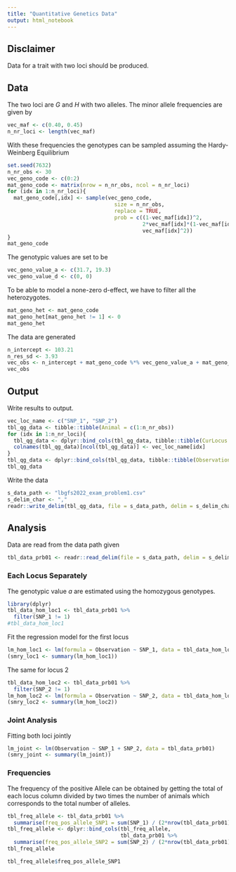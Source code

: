 ```yaml
---
title: "Quantitative Genetics Data"
output: html_notebook
---
```


## Disclaimer

Data for a trait with two loci should be produced.

## Data

The two loci are $G$ and $H$ with two alleles. The minor allele frequencies are given by

```r
vec_maf <- c(0.40, 0.45)
n_nr_loci <- length(vec_maf)
```

With these frequencies the genotypes can be sampled assuming the Hardy-Weinberg Equilibrium

```r
set.seed(7632)
n_nr_obs <- 30
vec_geno_code <- c(0:2)
mat_geno_code <- matrix(nrow = n_nr_obs, ncol = n_nr_loci)
for (idx in 1:n_nr_loci){
  mat_geno_code[,idx] <- sample(vec_geno_code, 
                                  size = n_nr_obs, 
                                  replace = TRUE,
                                  prob = c((1-vec_maf[idx])^2, 
                                           2*vec_maf[idx]*(1-vec_maf[idx]),
                                           vec_maf[idx]^2))
}
mat_geno_code
```

The genotypic values are set to be

```r
vec_geno_value_a <- c(31.7, 19.3)
vec_geno_value_d <- c(0, 0)
```

To be able to model a none-zero d-effect, we have to filter all the heterozygotes.

```r
mat_geno_het <- mat_geno_code
mat_geno_het[mat_geno_het != 1] <- 0
mat_geno_het
```

The data are generated

```r
n_intercept <- 103.21
n_res_sd <- 3.93
vec_obs <- n_intercept + mat_geno_code %*% vec_geno_value_a + mat_geno_het %*% vec_geno_value_d + rnorm(n_nr_obs, mean = 0, sd = n_res_sd)
vec_obs
```

## Output

Write results to output.

```r
vec_loc_name <- c("SNP_1", "SNP_2")
tbl_qg_data <- tibble::tibble(Animal = c(1:n_nr_obs))
for (idx in 1:n_nr_loci){
  tbl_qg_data <- dplyr::bind_cols(tbl_qg_data, tibble::tibble(CurLocus = mat_geno_code[,idx]))
  colnames(tbl_qg_data)[ncol(tbl_qg_data)] <- vec_loc_name[idx]
}
tbl_qg_data <- dplyr::bind_cols(tbl_qg_data, tibble::tibble(Observation = round(vec_obs[,1], digits = 0)))
tbl_qg_data                                
```

Write the data

```r
s_data_path <- "lbgfs2022_exam_problem1.csv"
s_delim_char <- ","
readr::write_delim(tbl_qg_data, file = s_data_path, delim = s_delim_char)
```


## Analysis

Data are read from the data path given

```r
tbl_data_prb01 <- readr::read_delim(file = s_data_path, delim = s_delim_char)
```

### Each Locus Separately

The genotypic value $a$ are estimated using the homozygous genotypes.

```r
library(dplyr)
tbl_data_hom_loc1 <- tbl_data_prb01 %>%
  filter(SNP_1 != 1)
#tbl_data_hom_loc1
```

Fit the regression model for the first locus

```r
lm_hom_loc1 <- lm(formula = Observation ~ SNP_1, data = tbl_data_hom_loc1)
(smry_loc1 <- summary(lm_hom_loc1))
```

The same for locus 2

```r
tbl_data_hom_loc2 <- tbl_data_prb01 %>%
  filter(SNP_2 != 1)
lm_hom_loc2 <- lm(formula = Observation ~ SNP_2, data = tbl_data_hom_loc2)
(smry_loc2 <- summary(lm_hom_loc2))
```

### Joint Analysis

Fitting both loci jointly

```r
lm_joint <- lm(Observation ~ SNP_1 + SNP_2, data = tbl_data_prb01)
(smry_joint <- summary(lm_joint))
```


### Frequencies
The frequency of the positive Allele can be obtained by getting the total of each locus column divided by two times the number of animals which corresponds to the total number of alleles.

```r
tbl_freq_allele <- tbl_data_prb01 %>% 
  summarise(freq_pos_allele_SNP1 = sum(SNP_1) / (2*nrow(tbl_data_prb01)))
tbl_freq_allele <- dplyr::bind_cols(tbl_freq_allele,
                                    tbl_data_prb01 %>% 
  summarise(freq_pos_allele_SNP2 = sum(SNP_2) / (2*nrow(tbl_data_prb01))))
tbl_freq_allele
```

```r
tbl_freq_allele$freq_pos_allele_SNP1
```

